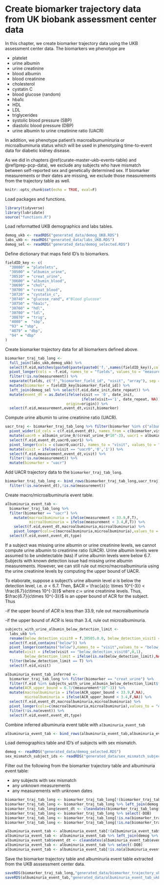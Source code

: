 # Create biomarker trajectory data from UK biobank assessment center data{#traj-ukb}

In this chapter, we create biomarker trajectory data using the UKB assessment center data. The biomarkers we phenotype are

- platelet
- urine albumin 
- urine creatinine
- blood albumin
- blood creatinine
- cholesterol
- cystatin C
- blood glucose (random)
- hba1c
- HDL
- LDL
- triglycerides
- systolic blood pressure (SBP)
- diastolic blood pressure (DBP)
- urine albumin to urine creatinine ratio (UACR)

In addition, we phenotype patient's macroalbumuminuria or microalbuminuria status which will be used in phenotyping time-to-event data for diabetic kidney disease. 

As we did in chapters \@ref(curate-master-ukb-events-table) and \@ref(prep-pcp-data), we exclude any subjects who have mismatch between self-reported sex and genetically determined sex. If biomarker measurements or their dates are missing, we exclude those measurements from the trajectory table as well.

```r
knitr::opts_chunk$set(echo = TRUE, eval=F)
```

Load packages and functions.
```r
library(tidyverse)
library(lubridate)
source("functions.R")
```

Load reformatted UKB demographics and labs tables.
```r
demog_ukb <- readRDS("generated_data/demog_UKB.RDS")
labs_ukb <- readRDS("generated_data/labs_UKB.RDS")
demog_sel <- readRDS("generated_data/demog_selected.RDS")
```

Define dictionary that maps field ID's to biomarkers.
```r
fieldID_key <- c(
  "30080" = "platelets",
  "30500" = "albumin_urine",
  "30510" = "creat_urine",
  "30600" = "albumin_blood",
  "30690" = "chol",
  "30700" = "creat_blood",
  "30720" = "cystatin_c",
  "30740" = "glucose_rand", #"Blood glucose"
  "30750" = "hba1c",
  "30760" = "hdl",
  "30780" = "ldl",
  "30870" = "trig",
  "4080" =  "sbp",
  "93" = "sbp",
  "4079" = "dbp",
  "94" = "dbp"
)
```

Create biomarker trajectory data for all biomarkers defined above.
```r
biomarker_traj_tab_long <- 
  full_join(labs_ukb,demog_ukb) %>% 
  select(f.eid,matches(paste0(paste(paste0('f.',names(fieldID_key)),collapse = '|')))) %>%
  pivot_longer(cols = -f.eid, names_to = "fields", values_to = "measurement") %>%
  filter(!is.na(measurement)) %>%
  separate(fields, c('f',"biomarker_field_id", "visit", "array"), sep = "\\.") %>%
  mutate(biomarker = fieldID_key[biomarker_field_id]) %>% 
  left_join(demog_sel %>% select(f.eid,date_init,date_repeat)) %>%
  mutate(event_dt = as.Date(ifelse(visit == '0', date_init, 
                                   ifelse(visit=='1', date_repeat, NA)), 
                            origin=origin)) %>%
  select(f.eid,measurement,event_dt,visit,biomarker)
```

Compute urine albumin to urine creatinine ratio (UACR).
```r
uacr_traj <- biomarker_traj_tab_long %>% filter(biomarker %in% c("albumin_urine","creat_urine")) %>%
  pivot_wider(id_cols = c(f.eid,event_dt), names_from = c(biomarker,visit), values_from = measurement) %>%
  mutate(uacr0 = albumin_urine_0/(creat_urine_0*10^-3), uacr1 = albumin_urine_1/(creat_urine_1*10^-3)) %>%
  select(f.eid,event_dt,uacr0,uacr1) %>%
  pivot_longer(cols = c(uacr0,uacr1), names_to = "visit", values_to = "measurement") %>%
  mutate(visit = ifelse(visit == "uacr0",'0','1')) %>%
  select(f.eid,measurement,event_dt,visit) %>%
  filter(!is.na(measurement)) %>%
  mutate(biomarker = "uacr")
```

Add UACR trajectory data to the `biomarker_traj_tab_long`.
```r
biomarker_traj_tab_long <- bind_rows(biomarker_traj_tab_long,uacr_traj) %>% 
  filter(!is.na(event_dt),!is.na(measurement))
```

Create macro/microalbuminuria event table.
```r
albuminuria_event_tab <- 
  biomarker_traj_tab_long %>% 
  filter(biomarker == "uacr") %>%
    mutate(macroalbuminuria = ifelse(measurement < 33.9,F,T),
           microalbuminuria = ifelse(measurement < 3.4,F,T)) %>%
    select(f.eid,event_dt,macroalbuminuria,microalbuminuria) %>%
    pivot_longer(cols=c(macroalbuminuria,microalbuminuria),values_to = "event", names_to = "type") %>%
  select(f.eid,event,event_dt,type)
```

If a subject was missing urine albumin or urine creatinine levels, we cannot compute urine albumin to creatinine ratio (UACR). Urine albumin levels were assumed to be undetectable (`NA`s) if urine albumin levels were below $6.7$. Subjects with known detection issue had missing urine albumin measurements. However, we can still rule out micro/macroalbuminuria using the urine creatinine levels by computing the upper bound of UACR.

To elaborate, suppose a subject's urine albumin level $a$ is below the detection level, i.e. $a < 6.7$. Then, $ACR = \frac{a}{c \times 10^{-3}} < \frac{6.7}{c\times 10^{-3}}$ where $c:=$ urine creatinine levels. Thus, $\frac{6.7}{c\times 10^{-3}}$ is an upper bound of ACR for the subject. Thus

  -if the upper bound of $ACR$ is less than 33.9, rule out macroalbuminuria

  -if the upper bound of $ACR$ is less than 3.4, rule out microalbuminuria.

```r
subjects_with_urine_albumin_below_detection_limit <- 
  labs_ukb %>% 
  rename(below_detection_visit0 = f.30505.0.0, below_detection_visit1 = f.30505.1.0) %>%
  select(f.eid,contains("below")) %>%
  pivot_longer(contains("below"),names_to = "visit",values_to = "below_detection_limit") %>%
  mutate(visit = ifelse(visit == "below_detection_visit0",0,1),
         below_detection_limit = ifelse(is.na(below_detection_limit),NA,T)) %>%
  filter(below_detection_limit == T) %>% 
  select(f.eid,visit)

albuminuria_event_tab_inferred <- 
  biomarker_traj_tab_long %>% filter(biomarker == "creat_urine") %>%
  filter(f.eid %in% subjects_with_urine_albumin_below_detection_limit$f.eid) %>%
  mutate(ACR_upper_bound = 6.7/(measurement*10^-3)) %>%
  mutate(macroalbuminuria = ifelse(ACR_upper_bound < 33.9,F,NA),
         microalbuminuria = ifelse(ACR_upper_bound < 3.4,F,NA)) %>% 
  select(f.eid,event_dt,macroalbuminuria,microalbuminuria) %>%
  pivot_longer(cols=c(macroalbuminuria,microalbuminuria),values_to = "event", names_to = "type") %>%
  filter(!is.na(event)) %>%
  select(f.eid,event,event_dt,type)
```

Combine inferred albuminuria event table with `albuminuria_event_tab`
```r
albuminuria_event_tab <- bind_rows(albuminuria_event_tab,albuminuria_event_tab_inferred) %>% distinct()
```

Load demographics table and ID's of subjects with sex mismatch.
```r
demog <- readRDS("generated_data/demog_selected.RDS")
sex_mismatch_subject_ids <- readRDS("generated_data/sex_mismatch_subject_ids.RDS")
```

Filter out the following from the biomarker trajectory table and albuminuria event table:

- any subjects with sex mismatch
- any unknown measurements
- any measurements with unknown dates

```r
biomarker_traj_tab_long <- biomarker_traj_tab_long[!(biomarker_traj_tab_long$f.eid %in% sex_mismatch_subject_ids),]
biomarker_traj_tab_long <- biomarker_traj_tab_long %>% left_join(demog %>% select(f.eid,DOB),by="f.eid")
biomarker_traj_tab_long$event_dt <- cleandates(biomarker_traj_tab_long$event_dt,biomarker_traj_tab_long$DOB,T) %>% as.Date()
biomarker_traj_tab_long <- biomarker_traj_tab_long %>% select(-DOB)
biomarker_traj_tab_long <- biomarker_traj_tab_long[!is.na(biomarker_traj_tab_long$event_dt),]
biomarker_traj_tab_long <- biomarker_traj_tab_long[!is.na(biomarker_traj_tab_long$measurement),]

albuminuria_event_tab <- albuminuria_event_tab[!(albuminuria_event_tab$f.eid %in% sex_mismatch_subject_ids),]
albuminuria_event_tab <- albuminuria_event_tab %>% left_join(demog %>% select(f.eid,DOB),by="f.eid")
albuminuria_event_tab$event_dt <- cleandates(albuminuria_event_tab$event_dt,albuminuria_event_tab$DOB,T) %>% as.Date()
albuminuria_event_tab <- albuminuria_event_tab %>% select(-DOB)
albuminuria_event_tab <- albuminuria_event_tab[!is.na(albuminuria_event_tab$event_dt),]
```

Save the biomarker trajectory table and albuminuria event table extracted from the UKB asssessment center data.
```r
saveRDS(biomarker_traj_tab_long,"generated_data/biomarker_trajectory_ukb.RDS")
saveRDS(albuminuria_event_tab,"generated_data/albuminuria_event_tab_ukb.RDS")
```




